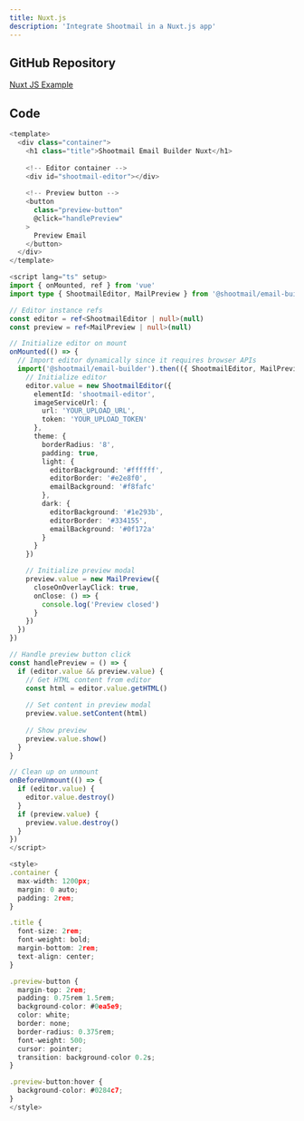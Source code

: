 ```yaml
---
title: Nuxt.js
description: 'Integrate Shootmail in a Nuxt.js app'
---
```


## GitHub Repository

[Nuxt JS Example](https://github.com/subhendupsingh/shootmail-email-builder-nuxtjs)

## Code

```typescript
<template>
  <div class="container">
    <h1 class="title">Shootmail Email Builder Nuxt</h1>
    
    <!-- Editor container -->
    <div id="shootmail-editor"></div>
    
    <!-- Preview button -->
    <button 
      class="preview-button"
      @click="handlePreview"
    >
      Preview Email
    </button>
  </div>
</template>

<script lang="ts" setup>
import { onMounted, ref } from 'vue'
import type { ShootmailEditor, MailPreview } from '@shootmail/email-builder'

// Editor instance refs
const editor = ref<ShootmailEditor | null>(null)
const preview = ref<MailPreview | null>(null)

// Initialize editor on mount
onMounted(() => {
  // Import editor dynamically since it requires browser APIs
  import('@shootmail/email-builder').then(({ ShootmailEditor, MailPreview }) => {
    // Initialize editor
    editor.value = new ShootmailEditor({
      elementId: 'shootmail-editor',
      imageServiceUrl: {
        url: 'YOUR_UPLOAD_URL',
        token: 'YOUR_UPLOAD_TOKEN'
      },
      theme: {
        borderRadius: '8',
        padding: true,
        light: {
          editorBackground: '#ffffff',
          editorBorder: '#e2e8f0',
          emailBackground: '#f8fafc'
        },
        dark: {
          editorBackground: '#1e293b', 
          editorBorder: '#334155',
          emailBackground: '#0f172a'
        }
      }
    })

    // Initialize preview modal
    preview.value = new MailPreview({
      closeOnOverlayClick: true,
      onClose: () => {
        console.log('Preview closed')
      }
    })
  })
})

// Handle preview button click
const handlePreview = () => {
  if (editor.value && preview.value) {
    // Get HTML content from editor
    const html = editor.value.getHTML()
    
    // Set content in preview modal
    preview.value.setContent(html)
    
    // Show preview
    preview.value.show()
  }
}

// Clean up on unmount
onBeforeUnmount(() => {
  if (editor.value) {
    editor.value.destroy()
  }
  if (preview.value) {
    preview.value.destroy()
  }
})
</script>

<style>
.container {
  max-width: 1200px;
  margin: 0 auto;
  padding: 2rem;
}

.title {
  font-size: 2rem;
  font-weight: bold;
  margin-bottom: 2rem;
  text-align: center;
}

.preview-button {
  margin-top: 2rem;
  padding: 0.75rem 1.5rem;
  background-color: #0ea5e9;
  color: white;
  border: none;
  border-radius: 0.375rem;
  font-weight: 500;
  cursor: pointer;
  transition: background-color 0.2s;
}

.preview-button:hover {
  background-color: #0284c7;
}
</style>
```
